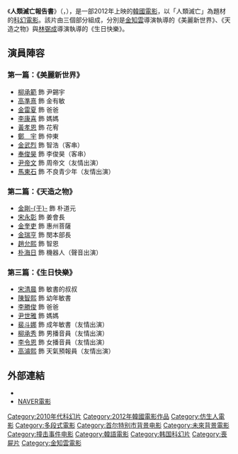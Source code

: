{{Infobox Film
|片名        = 人類滅亡報告書
|電影原名    = {{lang|ko|인류멸망보고서}}
|圖像        = 
|圖像說明    = 
|導演        = {{ubl|[[金知雲|金知雲]]|[[林弼成|林弼成]]}}
|監製        = 
|製片        = 
|編劇        = {{ubl|[[金知雲|金知雲]]|[[林弼成|林弼成]]|[[楊宗奎|楊宗奎]]}}
|劇本        = 
|故事        = 
|原著        = 
|旁白        = 
|統籌        = 
|主演        = {{ubl|[[柳承範|柳承範]]|[[高準熹|高準熹]]|[[金剛于|金剛-{于}-]]|[[宋永彰|宋永彰]]|[[金奎吏|金奎吏]]|[[宋清晨|宋清晨]]|[[陳智熙|陳智熙]]}}
|分級        = 
|副標題      = 
|主題曲      = 
|片頭曲      = 
|片尾曲      = 
|配樂        =
|攝影        = 
|剪輯        = 
|製片商      = 
|發行商      = 
|上映日期    = {{flagicon|KOR}} 2012年4月11日
|發行日期    =
|片長        = 113分鐘
|產地        = {{KOR}}
|語言        = [[韓語|韓語]]
|官方網站    = 
|預算        = 
|票房        = 
|前集        = 
|續集        = 
|中國大陸片名= 
|香港片名    = 人類滅亡報告書
|新馬片名    = 
|台灣片名    = 人類滅亡報告書
|sarft_id    = <!-- 公映許可號碼 -->
|amg_id      = <!-- AMG（All Media Guide）ID -->
|imdb_id     = <!-- IMDB（互聯網電影數據庫）ID -->
}}

《'''人類滅亡報告書'''》（{{lang-ko|인류멸망보고서}}，{{lang-en|''Doomsday Book''}}），是一部2012年上映的[[韓國電影|韓國電影]]，以「人類滅亡」為題材的[[科幻電影|科幻電影]]。該片由三個部分組成，分別是[[金知雲|金知雲]]導演執導的《美麗新世界》、《天造之物》與[[林弼成|林弼成]]導演執導的《生日快樂》。

== 演員陣容 ==
=== 第一篇：《美麗新世界》 ===
*[[柳承範|柳承範]] 飾 尹錫宇
*[[高準熹|高準熹]] 飾 金有敏
*[[金雷夏|金雷夏]] 飾 爸爸
*[[李康喜|李康喜]] 飾 媽媽
*[[黃孝恩|黃孝恩]] 飾 花宥
*[[鄭宇|鄭　宇]] 飾 仲東
*[[金武烈|金武烈]] 飾 智浩（客串）
*[[奉俊昊|奉俊昊]] 飾 李俊昊（客串）
*[[尹帝文|尹帝文]] 飾 周帝文（友情出演）
*[[馬東石|馬東石]] 飾 不良青少年（友情出演）

=== 第二篇：《天造之物》 ===
*[[金剛于|金剛-{于}-]] 飾 朴道元
*[[宋永彰|宋永彰]] 飾 姜會長
*[[金奎吏|金奎吏]] 飾 惠州菩薩
*[[金瑞亨|金瑞亨]] 飾 閔本部長
*[[趙允熙|趙允熙]] 飾 智恩
*[[朴海日|朴海日]] 飾 機器人（聲音出演）

=== 第三篇：《生日快樂》 ===
*[[宋清晨|宋清晨]] 飾 敏書的叔叔
*[[陳智熙|陳智熙]] 飾 幼年敏書
*[[李勝俊|李勝俊]] 飾 爸爸
*[[尹世雅|尹世雅]] 飾 媽媽
*[[裴斗娜|裴斗娜]] 飾 成年敏書（友情出演）
*[[柳承秀|柳承秀]] 飾 男播音員（友情出演）
*[[李令恩|李令恩]] 飾 女播音員（友情出演）
*[[高濬熙|高濬熙]] 飾 天氣預報員（友情出演）

== 外部連結 ==
*{{imdb title|tt2297164|人類滅亡報告書}}
*[http://movie.naver.com/movie/bi/mi/basic.nhn?code=61004 NAVER電影] {{Wayback|url=http://movie.naver.com/movie/bi/mi/basic.nhn?code=61004 |date=20200616173400 }}

{{Kim Jee-woon}}
{{DEFAULTSORT:Doomsday Book}}
[[Category:2010年代科幻片|Category:2010年代科幻片]]
[[Category:2012年韓國電影作品|Category:2012年韓國電影作品]]
[[Category:仿生人電影|Category:仿生人電影]]
[[Category:多段式電影|Category:多段式電影]]
[[Category:首尔特别市背景电影|Category:首尔特别市背景电影]]
[[Category:未來背景電影|Category:未來背景電影]]
[[Category:撞击事件电影|Category:撞击事件电影]]
[[Category:韓語電影|Category:韓語電影]]
[[Category:韩国科幻片|Category:韩国科幻片]]
[[Category:喪屍片|Category:喪屍片]]
[[Category:金知雲電影|Category:金知雲電影]]